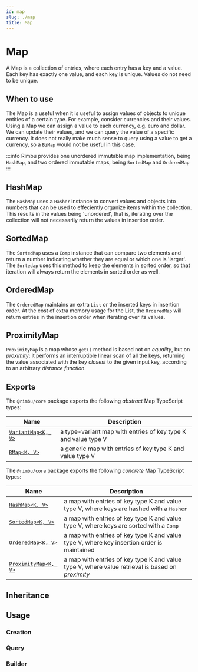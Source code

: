 ```yaml
---
id: map
slug: ./map
title: Map
---
```



# Map

A Map is a collection of entries, where each entry has a key and a value. Each key has exactly one value, and each key is unique. Values do not need to be unique.

## When to use

The Map is a useful when it is useful to assign values of objects to unique entities of a certain type. For example, consider currencies and their values. Using a Map we can assign a value to each currency, e.g. euro and dollar. We can update their values, and we can query the value of a specific currency. It does not really make much sense to query using a value to get a currency, so a `BiMap` would not be useful in this case.

:::info
Rimbu provides one unordered immutable map implementation, being `HashMap`, and two ordered immutable maps, being `SortedMap` and `OrderedMap`
:::

## HashMap

The `HashMap` uses a `Hasher` instance to convert values and objects into numbers that can be used to effeciently organize items within the collection. This results in the values being 'unordered', that is, iterating over the collection will not necessarily return the values in insertion order.

## SortedMap

The `SortedMap` uses a `Comp` instance that can compare two elements and return a number indicating whether they are equal or which one is 'larger'. The `Sortedap` uses this method to keep the elements in sorted order, so that iteration will always return the elements in sorted order as well.

## OrderedMap

The `OrderedMap` maintains an extra `List` or the inserted keys in insertion order. At the cost of extra memory usage for the List, the `OrderedMap` will return entries in the insertion order when iterating over its values.

## ProximityMap

`ProximityMap` is a map whose `get()` method is based not on _equality_, but on _proximity_: it performs an interruptible linear scan of all the keys, returning the value associated with the key _closest_ to the given input key, according to an arbitrary _distance function_.

## Exports

The `@rimbu/core` package exports the following _abstract_ Map TypeScript types:

| Name                                                                       | Description                                                    |
| -------------------------------------------------------------------------- | -------------------------------------------------------------- |
| [`VariantMap<K, V>`](/api/rimbu/collection-types/map/VariantMap/namespace) | a type-variant map with entries of key type K and value type V |
| [`RMap<K, V>`](/api/rimbu/collection-types/map/RMap/namespace)             | a generic map with entries of key type K and value type V      |

The `@rimbu/core` package exports the following _concrete_ Map TypeScript types:

| Name                                                                    | Description                                                                                      |
| ----------------------------------------------------------------------- | ------------------------------------------------------------------------------------------------ |
| [`HashMap<K, V>`](/api/rimbu/hashed/map/HashMap/namespace)              | a map with entries of key type K and value type V, where keys are hashed with a `Hasher`         |
| [`SortedMap<K, V>`](/api/rimbu/sorted/map/SortedMap/namespace)          | a map with entries of key type K and value type V, where keys are sorted with a `Comp`           |
| [`OrderedMap<K, V>`](/api/rimbu/ordered/map/OrderedMap/namespace)       | a map with entries of key type K and value type V, where key insertion order is maintained       |
| [`ProximityMap<K, V>`](/api/rimbu/proximity/map/ProximityMap/namespace) | a map with entries of key type K and value type V, where value retrieval is based on _proximity_ |

## Inheritance

<UmlGraph contents={inheritance} />

## Usage

### Creation

<SandBox path="map/create.ts" />

### Query

<SandBox path="map/query.ts" />

### Builder

<SandBox path="map/build.ts" />
